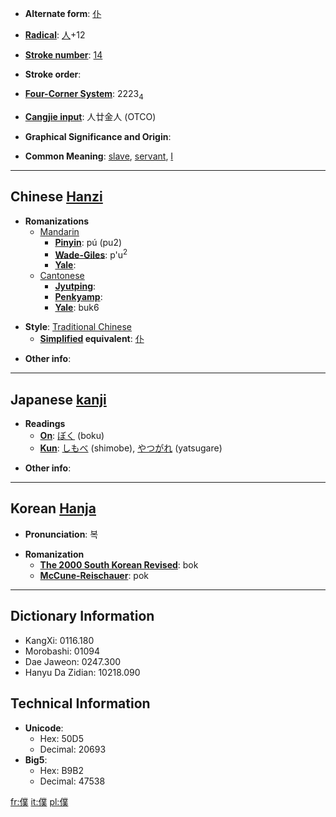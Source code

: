 * '''Alternate form''': [[仆]]

* '''[[Wiktionary:Chinese radical index| Radical]]''': [[Wiktionary:Chinese radical index 人|人]]+12

* '''[[Wiktionary:Chinese total strokes index|Stroke number]]''': [[Wiktionary:Chinese total strokes index 14|14]]

* '''Stroke order''': 

* '''[[Wiktionary:Chinese four corner index|Four-Corner System]]''': 2223<sub>4</sub>

* '''[[Wiktionary:Chinese Cangjie index|Cangjie input]]''': 人廿金人 (OTCO)

* '''Graphical Significance and Origin''': 

* '''Common Meaning''': [[slave]], [[servant]], [[I]]

----

== Chinese [[Hanzi]] ==

* '''Romanizations'''
** [[Mandarin]]
*** '''[[Pinyin]]''': pú (pu2)
*** '''[[Wade-Giles]]''': p'u<sup>2</sup>
*** '''[[Yale]]''': 
**[[Cantonese]]
***'''[[Jyutping]]''':
***'''[[Penkyamp]]''': 
***'''[[Yale]]''': buk6

* '''Style''': [[Traditional Chinese]] 
** '''[[Simplified Chinese|Simplified]] equivalent''': [[仆]]

* '''Other info''': 

----

== Japanese [[kanji]] ==

* '''Readings'''
** '''[[On]]''': [[ぼく]] (boku)
** '''[[Kun]]''': [[しもべ]] (shimobe), [[やつがれ]] (yatsugare)

* '''Other info''':  

----

== Korean [[Hanja]] ==

* '''Pronunciation''': 복

* '''Romanization'''
** '''[[The 2000 South Korean Revised Romanization|The 2000 South Korean Revised]]''': bok
** '''[[McCune-Reischauer]]''': pok

----

== Dictionary Information ==

* KangXi: 0116.180
* Morobashi: 01094
* Dae Jaweon: 0247.300
* Hanyu Da Zidian: 10218.090

== Technical Information ==

* '''Unicode''':
** Hex: 50D5
** Decimal: 20693
* '''Big5''':
** Hex: B9B2
** Decimal: 47538

[[fr:僕]]
[[it:僕]]
[[pl:僕]]